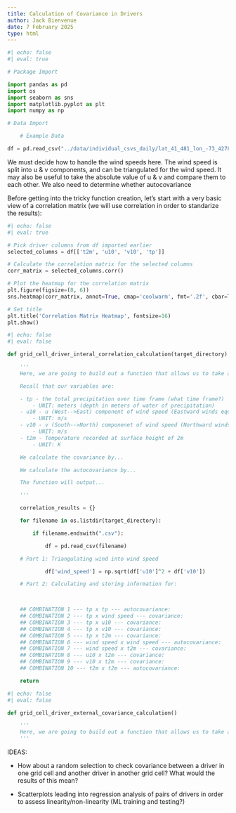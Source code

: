 ```yaml
---
title: Calculation of Covariance in Drivers
author: Jack Bienvenue
date: 7 February 2025
type: html
---
```


```python
#| echo: false
#| eval: true

# Package Import

import pandas as pd
import os
import seaborn as sns
import matplotlib.pyplot as plt
import numpy as np

# Data Import

    # Example Data

df = pd.read_csv("../data/individual_csvs_daily/lat_41_481_lon_-73_42784_time_series_weather.csv")

```

We must decide how to handle the wind speeds here. The wind speed is split into u & v components, and can be triangulated for the wind speed. It may also be useful to take the absolute value of u & v and compare them to each other. We also need to determine whether autocovariance

Before getting into the tricky function creation, let's start with a very basic view of a correlation matrix (we will use correlation in order to standarize the results):

``` python
#| echo: false
#| eval: true

# Pick driver columns from df imported earlier
selected_columns = df[['t2m', 'u10', 'v10', 'tp']]

# Calculate the correlation matrix for the selected columns
corr_matrix = selected_columns.corr()

# Plot the heatmap for the correlation matrix
plt.figure(figsize=(8, 6))
sns.heatmap(corr_matrix, annot=True, cmap='coolwarm', fmt='.2f', cbar=True, linewidths=0.5)

# Set title
plt.title('Correlation Matrix Heatmap', fontsize=16)
plt.show()
```

``` python
#| echo: false
#| eval: false

def grid_cell_driver_interal_correlation_calculation(target_directory)

    '''
    Here, we are going to build out a function that allows us to take an input directory of individual time series CSV files for data points and determine the covariance of drivers with respect to all possible pairs of drivers.

    Recall that our variables are:

    - tp - the total precipitation over time frame (what time frame?)
        - UNIT: meters (depth in meters of water of precipitation)
    - u10 - u (West-->East) component of wind speed (Eastward winds equate to positive values) recorded at surface height of 10m
        - UNIT: m/s
    - v10 - v (South-->North) componenet of wind speed (Northward winds equate to positive values) recorded at surface height of 10m
        - UNIT: m/s
    - t2m - Temperature recorded at surface height of 2m
        - UNIT: K

    We calculate the covariance by...

    We calculate the autocovariance by... 

    The function will output... 

    '''

    correlation_results = {}

    for filename in os.listdir(target_directory):

        if filename.endswith(".csv"):

            df = pd.read_csv(filename)

    # Part 1: Triangulating wind into wind speed

            df['wind_speed'] = np.sqrt(df['u10']^2 + df['v10'])

    # Part 2: Calculating and storing information for:

            

    ## COMBINATION 1 --- tp x tp --- autocovariance:
    ## COMBINATION 2 --- tp x wind speed --- covariance:
    ## COMBINATION 3 --- tp x u10 --- covariance:
    ## COMBINATION 4 --- tp x v10 --- covariance:
    ## COMBINATION 5 --- tp x t2m --- covariance:
    ## COMBINATION 6 --- wind speed x wind speed --- autocovariance:
    ## COMBINATION 7 --- wind speed x t2m --- covariance:
    ## COMBINATION 8 --- u10 x t2m --- covariance:
    ## COMBINATION 9 --- v10 x t2m --- covariance:
    ## COMBINATION 10 --- t2m x t2m --- autocovariance:

    return 

```

``` python
#| echo: false
#| eval: false

def grid_cell_driver_external_covariance_calculation()

    '''
    Here, we are going to build out a function that allows us to take an input repository of individual time series CSV files for data points and determine the covariance of drivers with
    '''

```


IDEAS: 

- How about a random selection to check covariance between a driver in one grid cell and another driver in another grid cell? What would the results of this mean?

- Scatterplots leading into regression analysis of pairs of drivers in order to assess linearity/non-linearity (ML training and testing?)